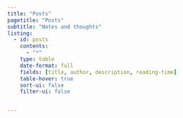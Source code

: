 ```yaml
---
title: "Posts"
pagetitle: "Posts"
subtitle: "Notes and thoughts"
listing:
  - id: posts
    contents:
      - "*"
    type: table
    date-format: full
    fields: [title, author, description, reading-time]
    table-hover: true
    sort-ui: false
    filter-ui: false


---
```


::: {#posts}
:::
